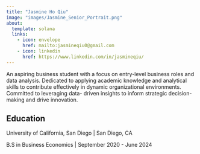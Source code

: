 ```yaml
---
title: "Jasmine Ho Qiu"
image: "images/Jasmine_Senior_Portrait.png"
about:
  template: solana
  links: 
    - icon: envelope
      href: mailto:jasmineqiu0@gmail.com
    - icon: linkedin
      href: https://www.linkedin.com/in/jasmineqiu/
---
```


An aspiring business student with a focus on entry-level business roles and data analysis. Dedicated to applying academic knowledge and analytical skills to contribute effectively in dynamic organizational environments. Committed to leveraging data- driven insights to inform strategic decision-making and drive innovation.

## Education 

University of California, San Diego | San Diego, CA

B.S in Business Economics | September 2020 - June 2024


